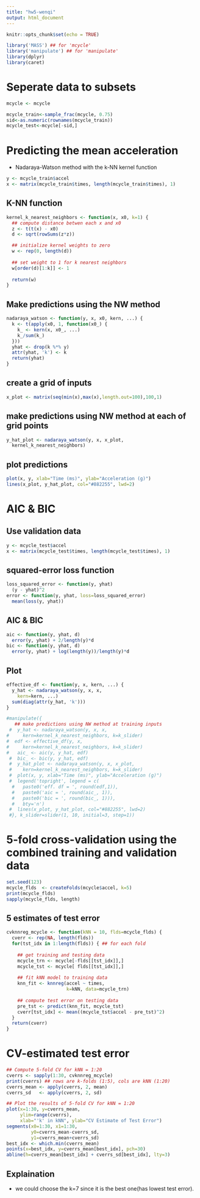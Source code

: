 ```yaml
---
title: "hw5-wenqi"
output: html_document
---
```


```r
knitr::opts_chunk$set(echo = TRUE)
```


```r
library('MASS') ## for 'mcycle'
library('manipulate') ## for 'manipulate'
library(dplyr)
library(caret)
```

# Seperate data to subsets

```r
mcycle <- mcycle
```


```r
mcycle_train<-sample_frac(mcycle, 0.75)
sid<-as.numeric(rownames(mcycle_train)) 
mcycle_test<-mcycle[-sid,]
```

#  Predicting the mean acceleration

* Nadaraya-Watson method with the k-NN kernel function

```r
y <- mcycle_train$accel
x <- matrix(mcycle_train$times, length(mcycle_train$times), 1)
```

## K-NN function

```r
kernel_k_nearest_neighbors <- function(x, x0, k=1) {
  ## compute distance betwen each x and x0
  z <- t(t(x) - x0)
  d <- sqrt(rowSums(z*z))

  ## initialize kernel weights to zero
  w <- rep(0, length(d))
  
  ## set weight to 1 for k nearest neighbors
  w[order(d)[1:k]] <- 1
  
  return(w)
}
```

## Make predictions using the NW method

```r
nadaraya_watson <- function(y, x, x0, kern, ...) {
  k <- t(apply(x0, 1, function(x0_) {
    k_ <- kern(x, x0_, ...)
    k_/sum(k_)
  }))
  yhat <- drop(k %*% y)
  attr(yhat, 'k') <- k
  return(yhat)
}
```

## create a grid of inputs 

```r
x_plot <- matrix(seq(min(x),max(x),length.out=100),100,1)
```

## make predictions using NW method at each of grid points

```r
y_hat_plot <- nadaraya_watson(y, x, x_plot,
  kernel_k_nearest_neighbors)
```

## plot predictions

```r
plot(x, y, xlab="Time (ms)", ylab="Acceleration (g)")
lines(x_plot, y_hat_plot, col="#882255", lwd=2) 
```

# AIC & BIC

## Use validation data

```r
y <- mcycle_test$accel
x <- matrix(mcycle_test$times, length(mcycle_test$times), 1)
```


## squared-error loss function

```r
loss_squared_error <- function(y, yhat)
  (y - yhat)^2
error <- function(y, yhat, loss=loss_squared_error)
  mean(loss(y, yhat))
```

## AIC & BIC 

```r
aic <- function(y, yhat, d)
  error(y, yhat) + 2/length(y)*d
bic <- function(y, yhat, d)
  error(y, yhat) + log(length(y))/length(y)*d
```

## Plot

```r
effective_df <- function(y, x, kern, ...) {
  y_hat <- nadaraya_watson(y, x, x,
    kern=kern, ...)
  sum(diag(attr(y_hat, 'k')))
}

```



```r
#manipulate({
   ## make predictions using NW method at training inputs
 #  y_hat <- nadaraya_watson(y, x, x,
#     kern=kernel_k_nearest_neighbors, k=k_slider)
#  edf <- effective_df(y, x, 
#     kern=kernel_k_nearest_neighbors, k=k_slider)
#   aic_ <- aic(y, y_hat, edf)
 #  bic_ <- bic(y, y_hat, edf)
 #  y_hat_plot <- nadaraya_watson(y, x, x_plot,
 #    kern=kernel_k_nearest_neighbors, k=k_slider)
 #  plot(x, y, xlab="Time (ms)", ylab="Acceleration (g)")
 #  legend('topright', legend = c(
  #   paste0('eff. df = ', round(edf,1)),
  #   paste0('aic = ', round(aic_, 1)),
  #   paste0('bic = ', round(bic_, 1))),
  #   bty='n')
 #  lines(x_plot, y_hat_plot, col="#882255", lwd=2) 
 #}, k_slider=slider(1, 10, initial=3, step=1))

```

# 5-fold cross-validation using the combined training and validation data


```r
set.seed(123) 
mcycle_flds  <- createFolds(mcycle$accel, k=5)
print(mcycle_flds)
sapply(mcycle_flds, length) 
```

## 5 estimates of test error 

```r
cvknnreg_mcycle <- function(kNN = 10, flds=mcycle_flds) {
  cverr <- rep(NA, length(flds))
  for(tst_idx in 1:length(flds)) { ## for each fold
    
    ## get training and testing data
    mcycle_trn <- mcycle[-flds[[tst_idx]],]
    mcycle_tst <- mcycle[ flds[[tst_idx]],]
    
    ## fit kNN model to training data
    knn_fit <- knnreg(accel ~ times,
                      k=kNN, data=mcycle_trn)
    
    ## compute test error on testing data
    pre_tst <- predict(knn_fit, mcycle_tst)
    cverr[tst_idx] <- mean((mcycle_tst$accel - pre_tst)^2)
  }
  return(cverr)
}
```


# CV-estimated test error

```r
## Compute 5-fold CV for kNN = 1:20
cverrs <- sapply(1:30, cvknnreg_mcycle)
print(cverrs) ## rows are k-folds (1:5), cols are kNN (1:20)
cverrs_mean <- apply(cverrs, 2, mean)
cverrs_sd   <- apply(cverrs, 2, sd)

## Plot the results of 5-fold CV for kNN = 1:20
plot(x=1:30, y=cverrs_mean, 
     ylim=range(cverrs),
     xlab="'k' in kNN", ylab="CV Estimate of Test Error")
segments(x0=1:30, x1=1:30,
         y0=cverrs_mean-cverrs_sd,
         y1=cverrs_mean+cverrs_sd)
best_idx <- which.min(cverrs_mean)
points(x=best_idx, y=cverrs_mean[best_idx], pch=30)
abline(h=cverrs_mean[best_idx] + cverrs_sd[best_idx], lty=3)
```


## Explaination

* we could choose the k=7 since it is the best one(has lowest test error).





